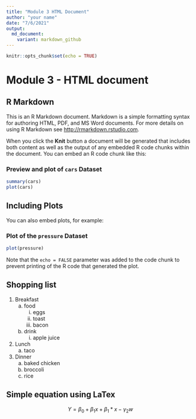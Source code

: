 ```yaml
---
title: "Module 3 HTML Document"
author: "your name"
date: "7/6/2021"
output: 
  md_document: 
    variant: markdown_github
---
```


```r
knitr::opts_chunk$set(echo = TRUE)
```
# Module 3 - HTML document

## R Markdown {#nextsteps .emphasized}

This is an R Markdown document. Markdown is a simple formatting syntax for authoring HTML, PDF, and MS Word documents. For more details on using R Markdown see <http://rmarkdown.rstudio.com>.

When you click the **Knit** button a document will be generated that includes both content as well as the output of any embedded R code chunks within the document. You can embed an R code chunk like this:

### Preview and plot of ```cars``` Dataset

```r
summary(cars)
plot(cars)
```

## Including Plots

You can also embed plots, for example:

### Plot of the ```pressure``` Dataset

```r
plot(pressure)
```

Note that the `echo = FALSE` parameter was added to the code chunk to prevent printing of the R code that generated the plot.

## Shopping list

1. Breakfast
    a. food
        i. eggs
        ii. toast
        iii. bacon
    b. drink
        i. apple juice
2. Lunch
    a. taco
3. Dinner
    a. baked chicken
    b. broccoli
    c. rice


## Simple equation using LaTex

$$ Y = \beta_0 + \beta_1x + \beta_1*x - \gamma_2w $$
